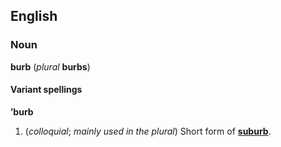 ==English==
===Noun===
'''burb''' (''plural'' '''burbs''')

====Variant spellings====
'''’burb'''

#(''colloquial''; ''mainly used in the plural'')  Short form of '''[[suburb]]'''.